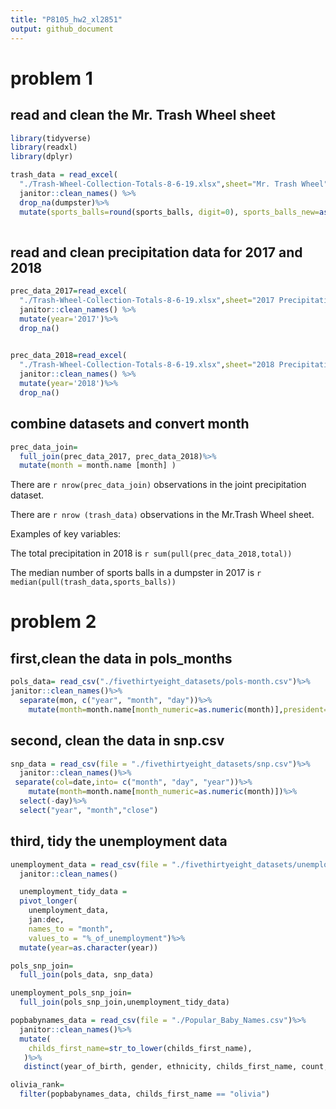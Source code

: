 ```yaml
---
title: "P8105_hw2_xl2851"
output: github_document
---
```


# problem 1
## read and clean the Mr. Trash Wheel sheet
```r
library(tidyverse)
library(readxl)
library(dplyr)

trash_data = read_excel(
  "./Trash-Wheel-Collection-Totals-8-6-19.xlsx",sheet="Mr. Trash Wheel", range = cell_cols("A2:N408")) %>%
  janitor::clean_names() %>%
  drop_na(dumpster)%>%
  mutate(sports_balls=round(sports_balls, digit=0), sports_balls_new=as.integer(sports_balls))
  
```

## read and clean precipitation data for 2017 and 2018
```r
prec_data_2017=read_excel(
  "./Trash-Wheel-Collection-Totals-8-6-19.xlsx",sheet="2017 Precipitation", skip=1) %>%
  janitor::clean_names() %>%
  mutate(year='2017')%>%
  drop_na()
  
```
```r
prec_data_2018=read_excel(
  "./Trash-Wheel-Collection-Totals-8-6-19.xlsx",sheet="2018 Precipitation", skip=1) %>%
  janitor::clean_names() %>%
  mutate(year='2018')%>%
  drop_na()
```

## combine datasets and convert month
```r
prec_data_join=
  full_join(prec_data_2017, prec_data_2018)%>%
  mutate(month = month.name [month] )
```
There are `r nrow(prec_data_join)` observations in the joint precipitation dataset.

There are `r nrow (trash_data)` observations in the Mr.Trash Wheel sheet.

Examples of key variables:

The total precipitation in 2018 is `r sum(pull(prec_data_2018,total))`

The median number of sports balls in a dumpster in 2017 is `r median(pull(trash_data,sports_balls))`


# problem 2
## first,clean the data in pols_months
```r
pols_data= read_csv("./fivethirtyeight_datasets/pols-month.csv")%>%
janitor::clean_names()%>%
  separate(mon, c("year", "month", "day"))%>% 
    mutate(month=month.name[month_numeric=as.numeric(month)],president='gop','dem')%>% select(-prez_dem, -prez_gop, -day)
```

## second, clean the data in snp.csv
```r
snp_data = read_csv(file = "./fivethirtyeight_datasets/snp.csv")%>%
  janitor::clean_names()%>%
 separate(col=date,into= c("month", "day", "year"))%>% 
    mutate(month=month.name[month_numeric=as.numeric(month)])%>% 
  select(-day)%>%
  select("year", "month","close")
```

## third, tidy the unemployment data
```r
unemployment_data = read_csv(file = "./fivethirtyeight_datasets/unemployment.csv")%>%
  janitor::clean_names()
```


```r
  unemployment_tidy_data = 
  pivot_longer(
    unemployment_data, 
    jan:dec,
    names_to = "month", 
    values_to = "%_of_unemployment")%>%
  mutate(year=as.character(year))
```

```r
pols_snp_join=
  full_join(pols_data, snp_data)
```

```r
unemployment_pols_snp_join=
  full_join(pols_snp_join,unemployment_tidy_data)
```
```r
popbabynames_data = read_csv(file = "./Popular_Baby_Names.csv")%>%
  janitor::clean_names()%>%
  mutate(
    childs_first_name=str_to_lower(childs_first_name),
   )%>%
   distinct(year_of_birth, gender, ethnicity, childs_first_name, count, rank, .keep_all=TRUE)

```


```r
olivia_rank=
  filter(popbabynames_data, childs_first_name == "olivia")
```



